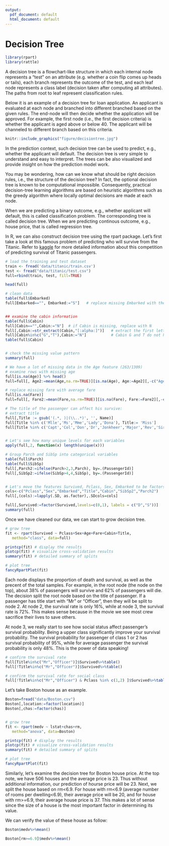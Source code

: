 ```yaml
---
output:
  pdf_document: default
  html_document: default
---
```

# Decision Tree
```r
library(rpart)
library(rattle)  
```


A decision tree is a flowchart-like structure in which each internal node represents a "test" on an attribute (e.g. whether a coin flip comes up heads or tails), each branch represents the outcome of the test, and each leaf node represents a class label (decision taken after computing all attributes). The paths from root to leaf represent classification rules.

Below it is an example of a decision tree for loan application. An applicant is evaluated at each node and branched into different branched based on the given rules. The end-node will then decide whether the application will be approved. For example, the first node (i.e., the first decision criteria) is whether the applicant is aged above or below 40. The applicant will be channeled to different branch based on this criteria. 

```r
knitr::include_graphics("figure/decisiontree.jpg")
```

In the prediction context, such decision tree can be used to predict, e.g., whether the applicant will default. The decision tree is very simple to understand and easy to interpret. The trees can be also visualized and provide insight on how the prediction model work. 

You may be wondering, how can we know what should be right decision rules, i.e., the structure of the decision tree? In fact, the optional decision tree is known to be computational impossible. Consequently, practical decision-tree learning algorithms are based on heuristic algorithms such as the greedy algorithm where locally optimal decisions are made at each node. 

When we are predicting a binary outcome, e.g., whether applicant will default, this is called classification problem. The corresponding tree is called decision tree. When we are predicting continous outcome, e.g., house price, that is called regression tree. 

In R, we can also construct decision tree using the rpart package. 
Let's first take a look at this famous problem of predicting who will survive from the Titanic. Refer to [kaggle](https://www.kaggle.com/c/titanic/overview) for more detailed information about this competition of predicting survival of Titanic passengers. 

```r
# load the training and test dataset
train <- fread('data/titanic/train.csv')
test <- fread("data/titanic/test.csv")
full=rbind(train, test, fill=TRUE)

head(full)

# clean data
table(full$Embarked)
full[Embarked=="", Embarked:="S"]   # replace missing Embarked with the most frequent value


## examine the cabin information
table(full$Cabin)
full[Cabin=="",Cabin:="N"]  # if Cabin is missing, replace with N
full[,Cabin:=str_extract(Cabin,"[:alpha:]")]   # extract the first letter of Cabin number
full[Cabin%in%c("G","T"),Cabin:="N"]           # Cabin G and T do not have enough observation and reset to "N"
table(full$Cabin)


# check the missing value pattern
summary(full)

# We have a lot of missing data in the Age feature (263/1309)
# examine rows with missing age
full[is.na(Age)] %>% head()
full=full[, Age2:=mean(Age,na.rm=TRUE)][is.na(Age), Age:=Age2][,-c("Age2")]  # replace missing age with average

# replace missing fare with average fare
full[is.na(Fare)]
full=full[, Fare2:=mean(Fare,na.rm=TRUE)][is.na(Fare), Fare:=Fare2][,-c("Fare2")]

# The title of the passenger can affect his survive:
# extract title 
full[,Title := gsub('(.*, )|(\\..*)', '', Name)]
full[Title %in% c('Mlle','Ms','Mme','Lady','Dona'), Title:= 'Miss'] 
full[Title %in% c('Capt','Col','Don','Dr','Jonkheer','Major','Rev','Sir','the Countess'), Title:= 'Officer']


# Let's see how many unique levels for each variables
apply(full,2, function(x) length(unique(x)))

# Group Parch and SibSp into categorical variables
table(full$Parch)
table(full$SibSp)
full[,Parch2:=ifelse(Parch>2,3,Parch), by=.(PassengerId)]
full[,SibSp2:=ifelse(SibSp>4,4,SibSp), by=.(PassengerId)]


# Let's move the features Survived, Pclass, Sex, Embarked to be factors
cols<-c("Pclass","Sex","Embarked","Title","Cabin","SibSp2","Parch2")
full[,(cols):=lapply(.SD, as.factor),.SDcols=cols]

full[,Survived:=factor(Survived,levels=c(0,1), labels = c("D","S"))]
summary(full)

```

Once we have cleaned our data, we can start to grow decision tree. 

```r
# grow tree
fit <- rpart(Survived ~ Pclass+Sex+Age+Fare+Cabin+Title,
   method="class", data=full)

printcp(fit) # display the results
plotcp(fit) # visualize cross-validation results
summary(fit) # detailed summary of splits
```

```r
# plot tree
fancyRpartPlot(fit)
```

Each node displays the proportion of death and survival, as well as the precent of the total samples. For example, in the root node (the node on the top), about 38\% of passengers will survive and 62\% of passengers will die. The decision split the root node based on the title of passenger. If a passenger has title start with "Mr" or "Officer", then they will be split to node 2. At node 2, the survival rate is only 16\%, while at node 3, the survival rate is 72\%. This makes sense because in the movie we see most crew sacrifice their lives to save others. 

At node 3, we really start to see how social status affect passenger's survival probability. Being a upper class significantly improve your survival probability. The survival probability for passenger of class 1 or 2 has survival probability of 95\%, while for average passenger the survival probability is only 48\%. This is the power of data speaking! 

```r
# confirm the survival rate
full[Title%in%c("Mr","Officer")]$Survived%>%table()
full[!Title%in%c("Mr","Officer")]$Survived%>%table()

# confirm the survival rate for social class
full[!Title%in%c("Mr","Officer") & Pclass %in% c(1,2) ]$Survived%>%table()

```


Let's take Boston house as an example. 

```r
Boston=fread("data/Boston.csv")
Boston[,location:=factor(location)]
Boston[,chas:=factor(chas)]


# grow tree
fit <- rpart(medv ~ lstat+chas+rm,
   method="anova", data=Boston)

printcp(fit) # display the results
plotcp(fit) # visualize cross-validation results
summary(fit) # detailed summary of splits

# plot tree
fancyRpartPlot(fit)

```


Similarly, let's examine the decision tree for Boston house price. At the top note, we have 506 houses and the average price is 23. Thus without additional information, our prediction of hourse price will be 23. Next, we split the house based on rm<6.9. For house with rm<6.9 (average number of rooms per dwelling<6.9), their average price will be 20, and for house with rm>=6.9, their average house price is 37. This makes a lot of sense since the size of a house is the most important factor in determining its value. 

We can verify the value of these house as follow:
```r
Boston$medv%>%mean()

Boston[rm>=6.9]$medv%>%mean()
```

